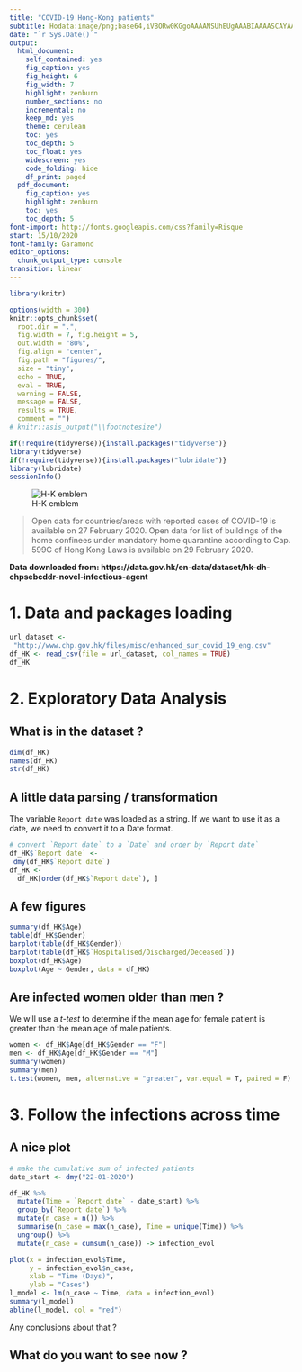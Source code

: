 ```yaml
---
title: "COVID-19 Hong-Kong patients"
subtitle: Hodata:image/png;base64,iVBORw0KGgoAAAANSUhEUgAAABIAAAASCAYAAABWzo5XAAAAWElEQVR42mNgGPTAxsZmJsVqQApgmGw1yApwKcQiT7phRBuCzzCSDSHGMKINIeDNmWQlA2IigKJwIssQkHdINgxfmBBtGDEBS3KCxBc7pMQgMYE5c/AXPwAwSX4lV3pTWwAAAABJRU5ErkJggg==w is COVID Spreading in HongKong? (Big Thanks to Antoine Bridier-Nahmias for this notebook!)
date: "`r Sys.Date()`"
output:
  html_document:
    self_contained: yes
    fig_caption: yes  
    fig_height: 6
    fig_width: 7
    highlight: zenburn
    number_sections: no
    incremental: no
    keep_md: yes
    theme: cerulean
    toc: yes
    toc_depth: 5
    toc_float: yes
    widescreen: yes
    code_folding: hide
    df_print: paged
  pdf_document: 
    fig_caption: yes
    highlight: zenburn
    toc: yes  
    toc_depth: 5
font-import: http://fonts.googleapis.com/css?family=Risque
start: 15/10/2020
font-family: Garamond
editor_options:
  chunk_output_type: console
transition: linear
---
```


```r
library(knitr)

options(width = 300)
knitr::opts_chunk$set(
  root.dir = ".",
  fig.width = 7, fig.height = 5, 
  out.width = "80%",
  fig.align = "center", 
  fig.path = "figures/",
  size = "tiny", 
  echo = TRUE, 
  eval = TRUE, 
  warning = FALSE, 
  message = FALSE, 
  results = TRUE, 
  comment = "")
# knitr::asis_output("\\footnotesize")

```

```r
if(!require(tidyverse)){install.packages("tidyverse")}
library(tidyverse)
if(!require(tidyverse)){install.packages("lubridate")}
library(lubridate)
sessionInfo()
```

![H-K emblem](https://upload.wikimedia.org/wikipedia/commons/thumb/9/90/Regional_Emblem_of_Hong_Kong.svg/200px-Regional_Emblem_of_Hong_Kong.svg.png)

> Open data for countries/areas with reported cases of COVID-19 is available on 27 February 2020. Open data for list of buildings of the home confinees under mandatory home quarantine according to Cap. 599C of Hong Kong Laws is available on 29 February 2020.

**Data downloaded from: https://data.gov.hk/en-data/dataset/hk-dh-chpsebcddr-novel-infectious-agent**

# 1. Data and packages loading
```r
url_dataset <- 
 "http://www.chp.gov.hk/files/misc/enhanced_sur_covid_19_eng.csv"
df_HK <- read_csv(file = url_dataset, col_names = TRUE)
df_HK
```

# 2. Exploratory Data Analysis {.tabset}

## What is in the dataset ?
```r
dim(df_HK)
names(df_HK)
str(df_HK)
```

## A little data parsing / transformation
The variable `Report date` was loaded as a string. If we want to use it as a date, we need to convert it to a Date format.
```r
# convert `Report date` to a `Date` and order by `Report date`
df_HK$`Report date` <- 
 dmy(df_HK$`Report date`)
df_HK <- 
  df_HK[order(df_HK$`Report date`), ]

```

## A few figures
```r
summary(df_HK$Age)
table(df_HK$Gender)
barplot(table(df_HK$Gender))
barplot(table(df_HK$`Hospitalised/Discharged/Deceased`))
boxplot(df_HK$Age)
boxplot(Age ~ Gender, data = df_HK)
```

## Are infected women older than men ?
We will use a _t-test_ to determine if the mean age for female patient is greater than the mean age of male patients.

```r
women <- df_HK$Age[df_HK$Gender == "F"]
men <- df_HK$Age[df_HK$Gender == "M"]
summary(women)
summary(men)
t.test(women, men, alternative = "greater", var.equal = T, paired = F)
```

# 3. Follow the infections across time  

## A nice plot
```r
# make the cumulative sum of infected patients
date_start <- dmy("22-01-2020")

df_HK %>% 
  mutate(Time = `Report date` - date_start) %>% 
  group_by(`Report date`) %>%
  mutate(n_case = n()) %>% 
  summarise(n_case = max(n_case), Time = unique(Time)) %>%
  ungroup() %>% 
  mutate(n_case = cumsum(n_case)) -> infection_evol

plot(x = infection_evol$Time, 
     y = infection_evol$n_case, 
     xlab = "Time (Days)",
     ylab = "Cases")
l_model <- lm(n_case ~ Time, data = infection_evol)
summary(l_model)
abline(l_model, col = "red")
```
Any conclusions about that ?

## What do you want to see  now ?